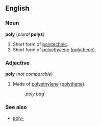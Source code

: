 ==English==
===Noun===
'''poly''' (''plural'' '''polys''') <!--Note: this is the correct plural-->

#Short form of [[polytechnic]].
#Short form of [[polyethylene]] ([[polythene]]).

===Adjective===
'''poly''' (''not comparable'')

#Made of [[polyethylene]] ([[polythene]]).
#:''poly bag''

===See also===
*[[poly-]]